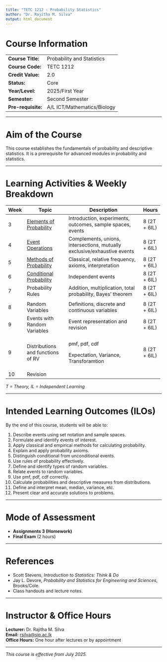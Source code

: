 ```yaml
---
title: "TETC 1212 - Probability Statistics"
author: "Dr. Rajitha M. Silva"
output: html_document
---
```


# Course Information

|                    |                             |
|--------------------|-----------------------------|
| **Course Title:**  | Probability and Statistics  |
| **Course Code:**   | TETC 1212                   |
| **Credit Value:**  | 2.0                         |
| **Status:**        | Core                        |
| **Year/Level:**    | 2025/First Year             |
| **Semester:**      | Second Semester             |
| **Pre-requisite:** | A/L ICT/Mathematics/Biology |

------------------------------------------------------------------------

# Aim of the Course

This course establishes the fundamentals of probability and descriptive statistics. It is a prerequisite for advanced modules in probability and statistics.

------------------------------------------------------------------------

# Learning Activities & Weekly Breakdown

::: {style="text-align: center;"}
+-----------+----------------------------------------+--------------------------------------------------------------------------+--------------+
| **Week**  | **Topic**                              | **Description**                                                          | **Hours**    |
+===========+========================================+==========================================================================+==============+
| 3         | [Elements of Probability](week1.html)  | Introduction, experiments, outcomes, sample spaces, events               | 8 (2T + 6IL) |
+-----------+----------------------------------------+--------------------------------------------------------------------------+--------------+
| 4         | [Event Operations](week2.html)         | Complements, unions, intersections, mutually exclusive/exhaustive events | 8 (2T + 6IL) |
+-----------+----------------------------------------+--------------------------------------------------------------------------+--------------+
| 5         | [Methods of Probability](tetcw5.html)  | Classical, relative frequency, axioms, interpretation                    | 8 (2T + 6IL) |
+-----------+----------------------------------------+--------------------------------------------------------------------------+--------------+
| 6         | [Conditional Probability](tetcw6.html) | Independent events                                                       | 8 (2T + 6IL) |
+-----------+----------------------------------------+--------------------------------------------------------------------------+--------------+
| 7         | Probability Rules                      | Addition, multiplication, total probability, Bayes' theorem              | 8 (2T + 6IL) |
+-----------+----------------------------------------+--------------------------------------------------------------------------+--------------+
|           |                                        |                                                                          |              |
+-----------+----------------------------------------+--------------------------------------------------------------------------+--------------+
| 8         | Random Variables                       | Definitions, discrete and continuous variables                           | 8 (2T + 6IL) |
+-----------+----------------------------------------+--------------------------------------------------------------------------+--------------+
| 9         | Events with Random Variables           | Event representation and revision                                        | 8 (2T + 6IL) |
+-----------+----------------------------------------+--------------------------------------------------------------------------+--------------+
| 9         | Distributions and functions of RV      | pmf, pdf, cdf                                                            | 8 (2T + 6IL) |
|           |                                        |                                                                          |              |
|           |                                        | Expectation, Variance, Transforamtion                                    |              |
+-----------+----------------------------------------+--------------------------------------------------------------------------+--------------+
| 10        | Revision                               |                                                                          |              |
+-----------+----------------------------------------+--------------------------------------------------------------------------+--------------+
:::

*T = Theory, IL = Independent Learning*

------------------------------------------------------------------------

# Intended Learning Outcomes (ILOs)

By the end of this course, students will be able to:

1.  Describe events using set notation and sample spaces.\
2.  Formulate and identify events of interest.\
3.  Apply classical and empirical methods for calculating probability.\
4.  Explain and apply probability axioms.\
5.  Distinguish conditional from unconditional events.\
6.  Use rules of probability effectively.\
7.  Define and identify types of random variables.\
8.  Relate events to random variables.\
9.  Use pmf, pdf, cdf correctly.\
10. Calculate probabilities and descriptive measures from distributions.\
11. Define and interpret mean, median, variance, etc.\
12. Present clear and accurate solutions to problems.

------------------------------------------------------------------------

# Mode of Assessment

-   **Assignments 3 (Homework)**\
-   **Final Exam** (2 hours)

------------------------------------------------------------------------

# References

-   Scott Stevens, *Introduction to Statistics: Think & Do*
-   Jay L. Devore, *Probability and Statistics for Engineering and Sciences*, Brooks/Cole.\
-   Class handouts and lecture notes.

------------------------------------------------------------------------

# Instructor & Office Hours

**Lecturer:** Dr. Rajitha M. Silva\
**Email:** [rsilva\@sjp.ac.lk](mailto:rsilva@sjp.ac.lk){.email}\
**Office Hours:** One hour after lectures or by appointment

------------------------------------------------------------------------

*This course is effective from July 2025.*
